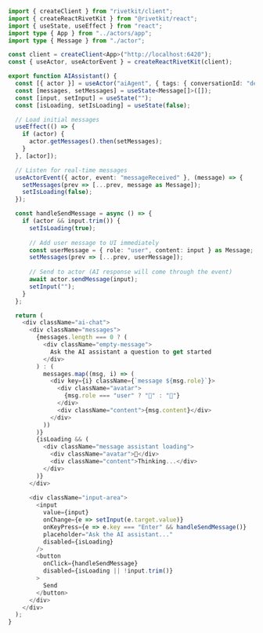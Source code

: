 ```typescript
import { createClient } from "rivetkit/client";
import { createReactRivetKit } from "@rivetkit/react";
import { useState, useEffect } from "react";
import type { App } from "../actors/app";
import type { Message } from "./actor";

const client = createClient<App>("http://localhost:6420");
const { useActor, useActorEvent } = createReactRivetKit(client);

export function AIAssistant() {
  const [{ actor }] = useActor("aiAgent", { tags: { conversationId: "default" } });
  const [messages, setMessages] = useState<Message[]>([]);
  const [input, setInput] = useState("");
  const [isLoading, setIsLoading] = useState(false);

  // Load initial messages
  useEffect(() => {
    if (actor) {
      actor.getMessages().then(setMessages);
    }
  }, [actor]);

  // Listen for real-time messages
  useActorEvent({ actor, event: "messageReceived" }, (message) => {
    setMessages(prev => [...prev, message as Message]);
    setIsLoading(false);
  });

  const handleSendMessage = async () => {
    if (actor && input.trim()) {
      setIsLoading(true);
      
      // Add user message to UI immediately
      const userMessage = { role: "user", content: input } as Message;
      setMessages(prev => [...prev, userMessage]);
      
      // Send to actor (AI response will come through the event)
      await actor.sendMessage(input);
      setInput("");
    }
  };

  return (
    <div className="ai-chat">
      <div className="messages">
        {messages.length === 0 ? (
          <div className="empty-message">
            Ask the AI assistant a question to get started
          </div>
        ) : (
          messages.map((msg, i) => (
            <div key={i} className={`message ${msg.role}`}>
              <div className="avatar">
                {msg.role === "user" ? "👤" : "🤖"}
              </div>
              <div className="content">{msg.content}</div>
            </div>
          ))
        )}
        {isLoading && (
          <div className="message assistant loading">
            <div className="avatar">🤖</div>
            <div className="content">Thinking...</div>
          </div>
        )}
      </div>
      
      <div className="input-area">
        <input
          value={input}
          onChange={e => setInput(e.target.value)}
          onKeyPress={e => e.key === "Enter" && handleSendMessage()}
          placeholder="Ask the AI assistant..."
          disabled={isLoading}
        />
        <button 
          onClick={handleSendMessage}
          disabled={isLoading || !input.trim()}
        >
          Send
        </button>
      </div>
    </div>
  );
}
```
